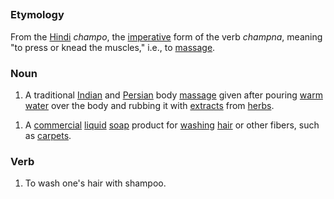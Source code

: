 =={{En}}==
===Etymology===
From the [[Hindi]] ''champo'', the [[imperative]] form of the verb ''champna'', meaning "to press or knead the muscles," i.e., to [[massage]].

===Noun===
# A traditional [[Indian]] and [[Persian]] body [[massage]] given after pouring [[warm]] [[water]] over the body and rubbing it with [[extract]]s from [[herb]]s.

# A [[commercial]] [[liquid]] [[soap]] product for [[wash]]ing [[hair]] or other fibers, such as [[carpet]]s. 

===Verb===
# To wash one's hair with shampoo.